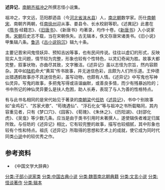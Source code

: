 '''述异记'''，[[南朝齐|南朝齐]][[祖冲之|祖冲之]]所撰志怪小说集。

祖冲之，字文远，范阳郡迺县（今[[河北省|河北省]][[涞水县|涞水县]]）人，[[南北朝|南北朝]]数学家。历仕[[南朝宋|南朝宋]]、南朝齐两朝，任[[南徐州|南徐州]]迎从事、娄县令、长水校尉等职。《述異記》此書在《[[隋书|隋书]]·经籍志》、《[[旧唐书|旧唐书]]》、《新唐书》均著录，均作十卷。《[[新唐书|新唐书]]》入小说家类。[[宋朝|宋朝]]后史志不载，当在宋朝佚失。古无辑本，佚文存唐宋诸类书。《旧小说》甲集辑八条。[[鲁迅|鲁迅]]《[[古小说钩沉|古小说钩沉]]》辑九十条。

主要记晋宋间鬼怪妖异、预知吉凶等事，也有民间传说。往往以虚幻的形式，反映现实人生问题，情节较为完整，形象也较有个性特色，以灵幻奇闻为胜。故事大都完整，叙事状物，亦曲尽其致，文字雅洁。《述异记》虽以志怪为宗旨，然内容颇杂。其中如[[陆机|陆机]]命犬“黄耳”传书故事，并无迷信色彩，且颇为人们所乐道。王仲德出猎遇鹤故事亦不具迷信色彩，虽写动物，也颇有人情。《述异记》中写鬼也写神仙灵异。写鬼的故事，多把鬼写得或诙谐幽默，或善良多情，而少有残暴凶险的；书中所记的神仙灵异要么是扶人危困，助人长寿，表现了与人为善的性格特点。

有与此书名相同的是宋代始见于著录的[[南朝梁|南朝梁]]代[[任昉|任昉]]《[[述異記_(任昉)|述异记]]》，书中个别故事如“金鸡石”、“苏家犬歌”、“苟瑰遇仙”、“浮石化女”等与祖冲之书所载略同，其内容重见者，只有《梦口穴》、《园客》、《荀瑰》、《朱休之》、《历阳湖》、《封邵化虎》、《吴龛》等少数几条。应当是由于类书引用时未著撰人，遂使辑佚者难定归属所致。与任昉的《述异记》相比，它有较完整的故事，描写也较细腻，其中形象也较有个性和特点。祖氏《述异记》所取得的思想和艺术上的成就，使它成为同时代同类[[小说|小说]]中的较优秀之作。

==参考资料==
*《中国文学大辞典》
[[分类:子部小说家类|分类:子部小说家类]]
[[分类:中国古典小说|分类:中国古典小说]]
[[分类:魏晋南北朝典籍|分类:魏晋南北朝典籍]]
[[分类:文言小说|分类:文言小说]]
[[分类:怪谈著作|分类:怪谈著作]]
[[分类:辑本|分类:辑本]]